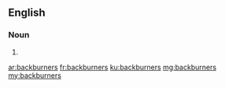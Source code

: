 ==English==

===Noun===
{{head|en}}

# {{plural of|backburner}}

[[ar:backburners]]
[[fr:backburners]]
[[ku:backburners]]
[[mg:backburners]]
[[my:backburners]]